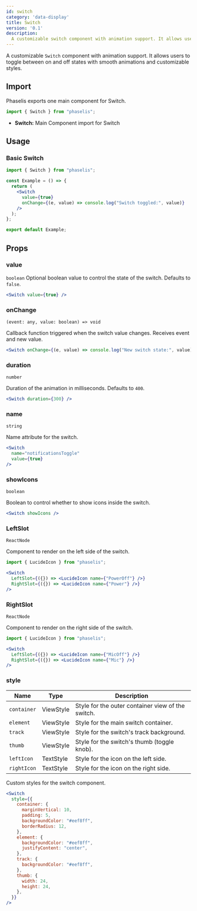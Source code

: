 ```yaml
---
id: switch
category: 'data-display'
title: Switch
version: '0.1'
description:
  A customizable switch component with animation support. It allows users to toggle between on and off states with smooth animations and customizable styles.
---
```


A customizable `Switch` component with animation support. It allows users to toggle between on and off states with smooth animations and customizable styles.

## Import

Phaselis exports one main component for Switch.

```js
import { Switch } from "phaselis";
```

- **Switch:** Main Component import for Switch

## Usage

### Basic Switch

```jsx
import { Switch } from "phaselis";

const Example = () => {
  return (
    <Switch
      value={true}
      onChange={(e, value) => console.log("Switch toggled:", value)}
    />
  );
};

export default Example;
```

## Props

### value
`boolean`
Optional boolean value to control the state of the switch. Defaults to `false`.

```jsx
<Switch value={true} />
```

### onChange
`(event: any, value: boolean) => void`

Callback function triggered when the switch value changes. Receives event and new value.

```jsx
<Switch onChange={(e, value) => console.log("New switch state:", value)} />
```

### duration
`number`

Duration of the animation in milliseconds. Defaults to `400`.

```jsx
<Switch duration={300} />
```

### name
`string`

Name attribute for the switch.

```jsx
<Switch
  name="notificationsToggle"
  value={true}
/>
```

### showIcons
`boolean`

Boolean to control whether to show icons inside the switch.

```jsx
<Switch showIcons />
```

### LeftSlot
`ReactNode`

Component to render on the left side of the switch.

```jsx
import { LucideIcon } from "phaselis";
```
```jsx
<Switch
  LeftSlot={({}) => <LucideIcon name={"PowerOff"} />}
  RightSlot={({}) => <LucideIcon name={"Power"} />}
/>
```

### RightSlot
`ReactNode`

Component to render on the right side of the switch.

```jsx
import { LucideIcon } from "phaselis";
```
```jsx
<Switch
  LeftSlot={({}) => <LucideIcon name={"MicOff"} />}
  RightSlot={({}) => <LucideIcon name={"Mic"} />}
/>
```

### style
| Name         | Type       | Description                                       |
|--------------|------------|---------------------------------------------------|
| `container`  | ViewStyle  | Style for the outer container view of the switch. |
| `element`    | ViewStyle  | Style for the main switch container.              |
| `track`      | ViewStyle  | Style for the switch's track background.          |
| `thumb`      | ViewStyle  | Style for the switch's thumb (toggle knob).       |
| `leftIcon`   | TextStyle  | Style for the icon on the left side.              |
| `rightIcon`  | TextStyle  | Style for the icon on the right side.             |

Custom styles for the switch component.

```jsx
<Switch
  style={{
    container: {
      marginVertical: 10,
      padding: 5,
      backgroundColor: "#eef8ff",
      borderRadius: 12,
    },
    element: {
      backgroundColor: "#eef8ff",
      justifyContent: "center",
    },
    track: {
      backgroundColor: "#eef8ff",
    },
    thumb: {
      width: 24,
      height: 24,
    },
  }}
/>
```
